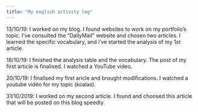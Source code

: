 ```yaml
---
title: "My english activity log"
---
```


13/10/19: I worked on my blog. I found websites to work on my portfolio's topic. I've consulted the "DailyMail" website and chosen two articles. 
I learned the specific vocabulary, and i've started the analysis of my 1st article.

18/10/19: I finished the analysis table and the vocabulary. The post of my first article is finalised. I watched a YouTube video. 

20/10/19: I finalised my first aricle and brought modifications. 
I watched a youtube vidéo for my topic (koalas).

31/10/2019: I worked on my second article. I found and choosed this article that will be posted on this blog speedly.

